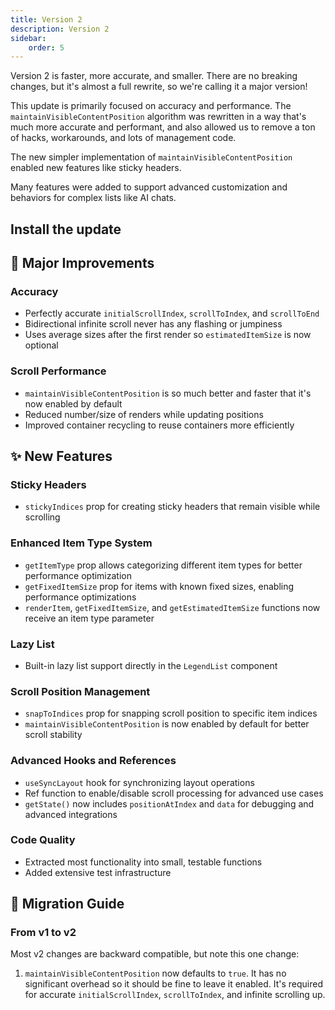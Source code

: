 ```yaml
---
title: Version 2
description: Version 2
sidebar:
    order: 5
---
```


Version 2 is faster, more accurate, and smaller. There are no breaking changes, but it's almost a full rewrite, so we're calling it a major version!

This update is primarily focused on accuracy and performance. The `maintainVisibleContentPosition` algorithm was rewritten in a way that's much more accurate and performant, and also allowed us to remove a ton of hacks, workarounds, and lots of management code.

The new simpler implementation of `maintainVisibleContentPosition` enabled new features like sticky headers.

Many features were added to support advanced customization and behaviors for complex lists like AI chats.

## Install the update


<Install name="@legendapp/list" />

## 🎉 Major Improvements

### Accuracy

- Perfectly accurate `initialScrollIndex`, `scrollToIndex`, and `scrollToEnd`
- Bidirectional infinite scroll never has any flashing or jumpiness
- Uses average sizes after the first render so `estimatedItemSize` is now optional

### Scroll Performance
- `maintainVisibleContentPosition` is so much better and faster that it's now enabled by default
- Reduced number/size of renders while updating positions
- Improved container recycling to reuse containers more efficiently

## ✨ New Features

### Sticky Headers
- `stickyIndices` prop for creating sticky headers that remain visible while scrolling

### Enhanced Item Type System
- `getItemType` prop allows categorizing different item types for better performance optimization
- `getFixedItemSize` prop for items with known fixed sizes, enabling performance optimizations
- `renderItem`, `getFixedItemSize`, and `getEstimatedItemSize` functions now receive an item type parameter

### Lazy List
- Built-in lazy list support directly in the `LegendList` component

### Scroll Position Management
- `snapToIndices` prop for snapping scroll position to specific item indices
- `maintainVisibleContentPosition` is now enabled by default for better scroll stability

### Advanced Hooks and References
- `useSyncLayout` hook for synchronizing layout operations
- Ref function to enable/disable scroll processing for advanced use cases
- `getState()` now includes `positionAtIndex` and `data` for debugging and advanced integrations

### Code Quality
- Extracted most functionality into small, testable functions
- Added extensive test infrastructure

## 🔄 Migration Guide

### From v1 to v2

Most v2 changes are backward compatible, but note this one change:

1. `maintainVisibleContentPosition` now defaults to `true`. It has no significant overhead so it should be fine to leave it enabled. It's required for accurate `initialScrollIndex`, `scrollToIndex`, and infinite scrolling up.
